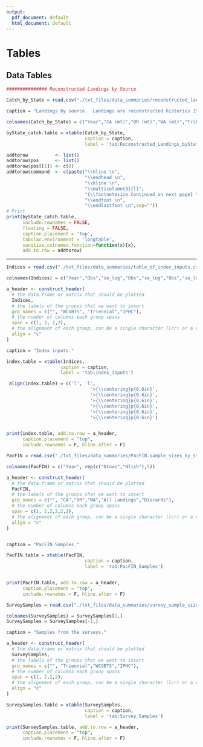 ```yaml
---
output:
  pdf_document: default
  html_document: default
---
```

<!-- ====================================================================== -->
<!-- ****************************            ****************************** --> 
<!-- ****************************BEGIN TABLES****************************** --> 
<!-- ****************************             ***************************** --> 
<!-- ======================================================================--> 

# Tables

## Data Tables

<!-- ********************************************************************** --> 
<!-- *********************Commercial landings TABLES*********************** --> 
<!-- ********************************************************************** --> 

```r

############### Reconstructed Landings by Source

Catch_by_State = read.csv("./txt_files/data_summaries/reconstructed_landings_by_state.csv")

caption = "Landings by source.  Landings are reconstructed histories 1916-1995."

colnames(Catch_by_State) = c("Year","CA (mt)","OR (mt)","WA (mt)","Tribal (mt)","Total (mt)")

byState_catch.table = xtable(Catch_by_State, 
                             caption = caption,
                             label = 'tab:Reconstructed_Landings_byState')

addtorow          <- list()
addtorow$pos      <- list()
addtorow$pos[[1]] <- c(0)
addtorow$command  <- c(paste("\\hline \n",
                             "\\endhead \n",
                             "\\hline \n",
                             "\\multicolumn{3}{l}",
                             "{\\footnotesize Continued on next page} \n",
                             "\\endfoot \n",
                             "\\endlastfoot \n",sep=""))
# Print
print(byState_catch.table, 
      include.rownames = FALSE,
      floating = FALSE,
      caption.placement = 'top',
      tabular.environment = 'longtable',
      sanitize.colnames.function=function(x){x},
      add.to.row = addtorow)

```

     
     
*********************************


\FloatBarrier
\newpage

```r

Indices = read.csv("./txt_files/data_summaries/table_of_index_inputs.csv")

colnames(Indices) = c("Year","Obs","se_log","Obs","se_log","Obs","se_log")

a_header <- construct_header(
  # the data.frame or matrix that should be plotted
  Indices,
  # the labels of the groups that we want to insert
  grp_names = c("", "WCGBTS", "Triennial","IPHC"),
  # the number of columns each group spans
  span = c(1, 2, 2,2),
  # the alignment of each group, can be a single character (lcr) or a vector
  align = "c"
)

caption = "Index inputs."

index.table = xtable(Indices,
                    caption = caption,
                    label = 'tab:index_inputs')

 align(index.table) = c('l', 'l',
                               '>{\\centering}p{0.6in}',
                               '>{\\centering}p{0.6in}',
                               '>{\\centering}p{0.6in}',
                               '>{\\centering}p{0.6in}',
                               '>{\\centering}p{0.6in}',
                               '>{\\centering}p{0.6in}')


print(index.table, add.to.row = a_header, 
      caption.placement = "top", 
      include.rownames = F, hline.after = F)


```


\FloatBarrier
\newpage


```r

PacFIN = read.csv("./txt_files/data_summaries/PacFIN.sample_sizes_by_state_with_ages.csv")

colnames(PacFIN) = c("Year", rep(c("Ntows","Nfish"),5))

a_header <- construct_header(
  # the data.frame or matrix that should be plotted
  PacFIN,
  # the labels of the groups that we want to insert
  grp_names = c("", "CA","OR","WA","All Landings","Discards"),
  # the number of columns each group spans
  span = c(1, 2,2,2,2,2),
  # the alignment of each group, can be a single character (lcr) or a vector
  align = "c"
)


caption = "PacFIN Samples."

PacFIN.table = xtable(PacFIN,
                             caption = caption,
                             label = 'tab:PacFIN_Samples')


print(PacFIN.table, add.to.row = a_header, 
      caption.placement = "top", 
      include.rownames = F, hline.after = F)
```





\FloatBarrier
\newpage

```r

SurveySamples = read.csv("./txt_files/data_summaries/survey_sample_sizes.csv", as.is=T)

colnames(SurveySamples) = SurveySamples[1,]
SurveySamples = SurveySamples[-1,]

caption = "Samples from the surveys."

a_header <- construct_header(
  # the data.frame or matrix that should be plotted
  SurveySamples,
  # the labels of the groups that we want to insert
  grp_names = c("", "Triennial","WCGBTS","IPHC"),
  # the number of columns each group spans
  span = c(1, 2,2,2),
  # the alignment of each group, can be a single character (lcr) or a vector
  align = "c"
)

SurveySamples.table = xtable(SurveySamples,
                             caption = caption,
                             label = 'tab:Survey_Samples')

print(SurveySamples.table, add.to.row = a_header, 
      caption.placement = "top", 
      include.rownames = F, hline.after = F)

```





\FloatBarrier
\newpage

<!-- ********************************************************************** --> 
<!-- ***********Recreational Landings and discards TABLE******************* --> 
<!-- ********************************************************************** --> 
<!-- Washington rec removal TABLES--> 


<!-- Oregon rec removal TABLES-->


<!-- California rec removal TABLES-->

\newpage
\FloatBarrier
<!-- ********************************************************************** --> 
<!-- *****Fleet xx index TABLES******* -->
<!-- ********************************************************************** --> 



\FloatBarrier
<!-- ********************************************************************** -->
<!-- *****Fleet xx index TABLES******* -->
<!-- ********************************************************************** -->


\FloatBarrier
<!-- ********************************************************************** -->
<!-- *****Fleet xx index TABLES******* -->
<!-- ********************************************************************** -->









\FloatBarrier
<!-- ********************************************************************** -->
<!-- *****Fleet xx index TABLES******* -->
<!-- ********************************************************************** -->




